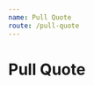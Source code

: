 ```yaml
---
name: Pull Quote
route: /pull-quote
---
```



# Pull Quote

<PropsTable of={PullQuote} />

<Playground>
  <PullQuote
    style={css`
      h1{
        font-size: 4em;
        position: absolute;
        left: 0;
      }
      div {
        color: #7d899c;
      }
    `}
    text={`Lorem ipsum dolor sit amet, consectetur adipiscing elit.
            Sed suscipit venenatis massa, ac ultricies sem gravida nec.
            Phasellus ac ipsum nibh. Morbi at ullamcorper turpis, vitae rhoncus magna.
            Lorem ipsum dolor sit amet, consectetur adipiscing elit.
            Sed suscipit venenatis massa, ac ultricies sem gravida nec
            Lorem ipsum dolor sit amet, consectetur adipiscing elit.
            Sed suscipit venenatis massa, ac ultricies sem gravida nec
            Lorem ipsum dolor sit amet, consectetur adipiscing elit.
            Sed suscipit venenatis massa, ac ultricies sem gravida nec`}
  />
</Playground>
